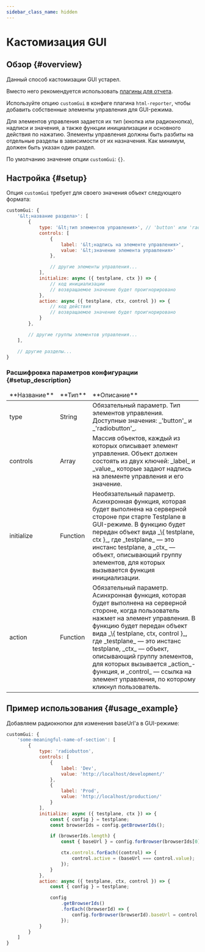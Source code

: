 ```yaml
---
sidebar_class_name: hidden
---
```



# Кастомизация GUI

## Обзор {#overview}

<Admonition type="warning">
Данный способ кастомизации GUI устарел.

Вместо него рекомендуется использовать [плагины для отчета](../html-reporter-plugins).

</Admonition>

Используйте опцию `customGui` в конфиге плагина `html-reporter`, чтобы добавить собственные элементы управления для GUI-режима.

Для элементов управления задается их тип (кнопка или радиокнопка), надписи и значения, а также функции инициализации и основного действия по нажатию. Элементы управления должны быть разбиты на отдельные разделы в зависимости от их назначения. Как минимум, должен быть указан один раздел.

По умолчанию значение опции `customGui`: `{}`.

## Настройка {#setup}

Опция `customGui` требует для своего значения объект следующего формата:

```javascript
customGui: {
    '&lt;название раздела>': [
        {
            type: '&lt;тип элементов управления>', // 'button' или 'radiobutton'
            controls: [
                {
                    label: '&lt;надпись на элементе управления>',
                    value: '&lt;значение элемента управления>'
                },

                // другие элементы управления...
            ],
            initialize: async ({ testplane, ctx }) => {
                // код инициализации
                // возвращаемое значение будет проигнорировано
            },
            action: async ({ testplane, ctx, control }) => {
                // код действия
                // возвращаемое значение будет проигнорировано
            }
        },

        // другие группы элементов управления...
    ],

    // другие разделы...
}
```

### Расшифровка параметров конфигурации {#setup_description}

<table>
<thead>
<tr><td>**Название**</td><td>**Тип**</td><td>**Описание**</td></tr>
</thead>
<tbody>
<tr><td>type</td><td>String</td><td>Обязательный параметр. Тип элементов управления. Доступные значения: _'button'_ и _'radiobutton'_.</td></tr>
<tr><td>controls</td><td>Array</td><td>Массив объектов, каждый из которых описывает элемент управления. Объект должен состоять из двух ключей: _label_ и _value_, которые задают надпись на элементе управления и его значение.</td></tr>
<tr><td>initialize</td><td>Function</td><td>Необязательный параметр. Асинхронная функция, которая будет выполнена на серверной стороне при старте Testplane в GUI-режиме. В функцию будет передан объект вида _\{ testplane, ctx }_, где _testplane_ — это инстанс testplane, а _ctx_ — объект, описывающий группу элементов, для которых вызывается функция инициализации.</td></tr>
<tr><td>action</td><td>Function</td><td>Обязательный параметр. Асинхронная функция, которая будет выполнена на серверной стороне, когда пользователь нажмет на элемент управления. В функцию будет передан объект вида _\{ testplane, ctx, control }_, где _testplane_ — это инстанс testplane, _ctx_ — объект, описывающий группу элементов, для которых вызывается _action_-функция, и _control_ — ссылка на элемент управления, по которому кликнул пользователь.</td></tr>

</tbody>
</table>

## Пример использования {#usage_example}

Добавляем радиокнопки для изменения baseUrl'а в GUI-режиме:

```javascript
customGui: {
    'some-meaningful-name-of-section': [
        {
            type: 'radiobutton',
            controls: [
                {
                    label: 'Dev',
                    value: 'http://localhost/development/'
                },
                {
                    label: 'Prod',
                    value: 'http://localhost/production/'
                }
            ],
            initialize: async ({ testplane, ctx }) => {
                const { config } = testplane;
                const browserIds = config.getBrowserIds();

                if (browserIds.length) {
                    const { baseUrl } = config.forBrowser(browserIds[0]);

                    ctx.controls.forEach((control) => {
                        control.active = (baseUrl === control.value);
                    });
                }
            },
            action: async ({ testplane, ctx, control }) => {
                const { config } = testplane;

                config
                    .getBrowserIds()
                    .forEach((browserId) => {
                        config.forBrowser(browserId).baseUrl = control.value;
                    });
            }
        }
    ]
}
```
